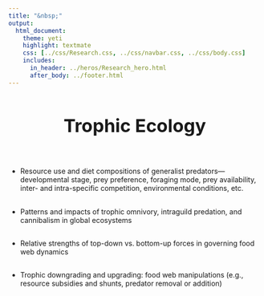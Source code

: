 ```yaml
---
title: "&nbsp;"
output:
  html_document:
    theme: yeti
    highlight: textmate
    css: [../css/Research.css, ../css/navbar.css, ../css/body.css]
    includes:
      in_header: ../heros/Research_hero.html
      after_body: ../footer.html
---
```


<style>
h1 {text-align: center !important; 
   font-weight: bold !important; 
   font-size: 36px !important;
   line-height: 1.5em;}
   
h2 {font-weight: bold !important;} 
   
.External_link{
  border-radius: 5px;
  border: none;
  text-align: center;
  text-decoration: none;
  display: inline-block;
  width: 60px;
}
</style>

# Trophic Ecology

<br>

* Resource use and diet compositions of generalist predators—developmental stage, prey preference, foraging mode, prey availability, inter- and intra-specific competition, environmental conditions, etc.

<div style="height: 0.1em;"></div>

* Patterns and impacts of trophic omnivory, intraguild predation, and cannibalism in global ecosystems 

<div style="height: 0.1em;"></div>

* Relative strengths of top-down vs. bottom-up forces in governing food web dynamics

<div style="height: 0.1em;"></div>

* Trophic downgrading and upgrading: food web manipulations (e.g., resource subsidies and shunts, predator removal or addition)





